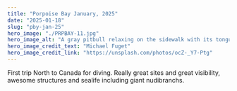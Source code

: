 ```yaml
---
title: "Porpoise Bay January, 2025"
date: "2025-01-18"
slug: "pby-jan-25"
hero_image: "./PRPBAY-11.jpg"
hero_image_alt: "A gray pitbull relaxing on the sidewalk with its tongue hanging out"
hero_image_credit_text: "Michael Fuget"
hero_image_credit_link: "https://unsplash.com/photos/ocZ-_Y7-Ptg"
---
```


First trip North to Canada for diving. Really great sites and great visibility, awesome structures and sealife including giant nudibranchs.